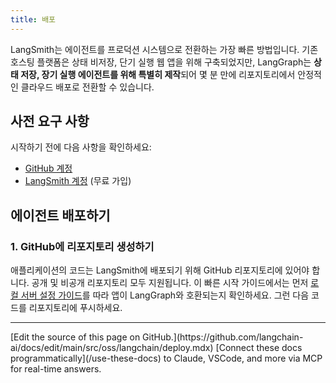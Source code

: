 ```yaml
---
title: 배포
---
```


LangSmith는 에이전트를 프로덕션 시스템으로 전환하는 가장 빠른 방법입니다. 기존 호스팅 플랫폼은 상태 비저장, 단기 실행 웹 앱을 위해 구축되었지만, LangGraph는 **상태 저장, 장기 실행 에이전트를 위해 특별히 제작**되어 몇 분 만에 리포지토리에서 안정적인 클라우드 배포로 전환할 수 있습니다.

## 사전 요구 사항

시작하기 전에 다음 사항을 확인하세요:

* [GitHub 계정](https://github.com/)
* [LangSmith 계정](https://smith.langchain.com/) (무료 가입)

## 에이전트 배포하기

### 1. GitHub에 리포지토리 생성하기

애플리케이션의 코드는 LangSmith에 배포되기 위해 GitHub 리포지토리에 있어야 합니다. 공개 및 비공개 리포지토리 모두 지원됩니다. 이 빠른 시작 가이드에서는 먼저 [로컬 서버 설정 가이드](/oss/python/langchain/studio#setup-local-langgraph-server)를 따라 앱이 LangGraph와 호환되는지 확인하세요. 그런 다음 코드를 리포지토리에 푸시하세요.

<deploy />

---

<Callout icon="pen-to-square" iconType="regular">
    [Edit the source of this page on GitHub.](https://github.com/langchain-ai/docs/edit/main/src/oss/langchain/deploy.mdx)
</Callout>
<Tip icon="terminal" iconType="regular">
    [Connect these docs programmatically](/use-these-docs) to Claude, VSCode, and more via MCP for    real-time answers.
</Tip>

